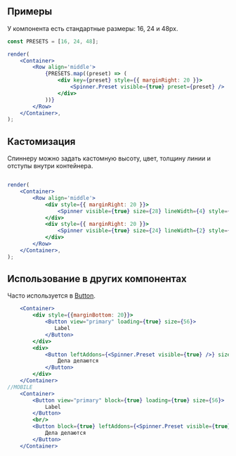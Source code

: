 ## Примеры

У компонента есть стандартные размеры: 16, 24 и 48px.

```jsx live
const PRESETS = [16, 24, 48];

render(
    <Container>
        <Row align='middle'>
            {PRESETS.map((preset) => (
                <div key={preset} style={{ marginRight: 20 }}>
                    <Spinner.Preset visible={true} preset={preset} />
                </div>
            ))}
        </Row>
    </Container>,
);
```

## Кастомизация

Спиннеру можно задать кастомную высоту, цвет, толщину линии и отступы внутри контейнера.

```jsx live

render(
    <Container>
        <Row align='middle'>
            <div style={{ marginRight: 20 }}>
                <Spinner visible={true} size={28} lineWidth={4} style={{ padding: "var(--gap-2)", color: "var(--color-light-decorative-text-red)" }} />
            </div>
            <div style={{ marginRight: 20 }}>
                <Spinner visible={true} size={24} lineWidth={2} style={{ padding: "var(--gap-4)", color: "var(--color-light-decorative-text-blue)" }} />
            </div>
        </Row>
    </Container>,
);
```

## Использование в других компонентах

Часто используется в [Button](?path=/docs/button--docs).

```jsx live
    <Container>
        <div style={{marginBottom: 20}}>
            <Button view="primary" loading={true} size={56}>
               Label
            </Button>
        </div>
        <div>
            <Button leftAddons={<Spinner.Preset visible={true} />} size={56}>
                Дела делаются
            </Button>
        </div>
    </Container>
//MOBILE
    <Container>
        <Button view="primary" block={true} loading={true} size={56}>
            Label
        </Button>
        <br/>
        <Button block={true} leftAddons={<Spinner.Preset visible={true} />} size={56}>
            Дела делаются
        </Button>
    </Container>
```
